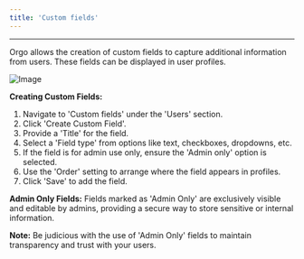 ```yaml
---
title: 'Custom fields'
---
```


---

Orgo  allows the creation of custom fields to capture additional information from users. These fields can be displayed in user profiles.

![Image](/images/platform/Screenshot-2024-02-28-at-17.30.15.png)

**Creating Custom Fields:**

1. Navigate to 'Custom fields' under the 'Users' section.
2. Click 'Create Custom Field'.
3. Provide a 'Title' for the field.
4. Select a 'Field type' from options like text, checkboxes, dropdowns, etc.
5. If the field is for admin use only, ensure the 'Admin only' option is selected.
6. Use the 'Order' setting to arrange where the field appears in profiles.
7. Click 'Save' to add the field.

**Admin Only Fields:** Fields marked as 'Admin Only' are exclusively visible and editable by admins, providing a secure way to store sensitive or internal information.

**Note:** Be judicious with the use of 'Admin Only' fields to maintain transparency and trust with your users.